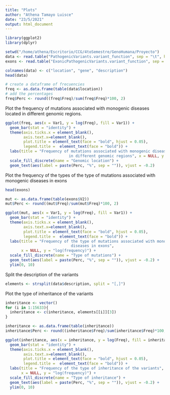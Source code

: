```yaml
---
title: "Plots"
author: "Athena Tamayo Luisce"
date: "23/5/2021"
output: html_document
---
```


```r
library(ggplot2)
library(dplyr)
```

```r
setwd("/home/athena/Escritorio/CCG/4toSemestre/GenoHumana/Proyecto")
data <- read.table("PathogenicVariants.variant_function", sep = "\t", header = FALSE)
exons <- read.table("ExonicPathogenicVariants.variant_function", sep = "\t", header = FALSE)
```

```r
colnames(data) <- c("location", "gene", "description")
head(data)
```

```r
# create a dataframe of frecuencies 
freq <- as.data.frame(table(data$location))
# add the percentages 
freq$Perc <- round((freq$Freq)/sum(freq$Freq)*100, 2)
```

Plot the frequency of mutations associated with monogenic diseases located in different genomic regions.
```r
ggplot(freq, aes(x = Var1, y = log(Freq), fill = Var1)) +
  geom_bar(stat = "identity") +
  theme(axis.ticks.x = element_blank(),
        axis.text.x=element_blank(),
        plot.title = element_text(face = "bold", hjust = 0.05),
        legend.title =  element_text(face = "bold")) +
  labs(title = "Frequency of mutations associated with monogenic diseases located 
                            in different genomic regions", x = NULL, y = "log(frequency)") +
  scale_fill_discrete(name = "Genomic location") +
  geom_text(aes(label = paste(Perc, "%", sep = "")), vjust = -0.2) 
```

Plot the frequency of the types of the type of mutations associated with monogenic diseases in exons 
```r
head(exons)
```
```r
mut <- as.data.frame(table(exons$V2))
mut$Perc <- round((mut$Freq)/sum(mut$Freq)*100, 2)
```

```r
ggplot(mut, aes(x = Var1, y = log(Freq), fill = Var1)) +
  geom_bar(stat = "identity") +
  theme(axis.ticks.x = element_blank(),
        axis.text.x=element_blank(),
        plot.title = element_text(face = "bold", hjust = 0.05),
        legend.title =  element_text(face = "bold")) +
  labs(title = "Frequency of the type of mutations associated with monogenic 
                             diseases in exons",
       x = NULL, y = "log(frequency)") +
  scale_fill_discrete(name = "Type of mutations") +
  geom_text(aes(label = paste(Perc, "%", sep = "")), vjust = -0.2) +
  ylim(0, 10)
```

Split the description of the variants 
```r
elements <- strsplit(data$description, split = "[,]")
```

Plot the type of inheritance of the variants 
```r
inheritance <- vector()
for (i in 1:15633){
  inheritance <- c(inheritance, elements[[i]][3])
}

inheritance <- as.data.frame(table(inheritance))
inheritance$Perc <- round((inheritance$Freq)/sum(inheritance$Freq)*100, 2)
```

```r
ggplot(inheritance, aes(x = inheritance, y = log(Freq), fill = inheritance)) +
  geom_bar(stat = "identity") +
  theme(axis.ticks.x = element_blank(),
        axis.text.x=element_blank(),
        plot.title = element_text(face = "bold", hjust = 0.05),
        legend.title =  element_text(face = "bold")) +
  labs(title = "Frequency of the type of inheritance of the variants",
       x = NULL, y = "log(frequency)") +
  scale_fill_discrete(name = "Type of inheritance") +
  geom_text(aes(label = paste(Perc, "%", sep = "")), vjust = -0.2) +
  ylim(0, 10)
```

